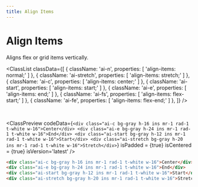 ```yaml
---
title: Align Items
---
```



# Align Items

Aligns flex or grid items vertically.

<ClassList
  classData={[
    {
      className: 'ai-n',
      properties: [
        'align-items: normal;'
      ]
    },
    {
      className: 'ai-stretch',
      properties: [
        'align-items: stretch;'
      ]
    },
    {
      className: 'ai-c',
      properties: [
        'align-items: center;'
      ]
    },
    {
      className: 'ai-start',
      properties: [
        'align-items: start;'
      ]
    },
    {
      className: 'ai-e',
      properties: [
        'align-items: end;'
      ]
    },
    {
      className: 'ai-fs',
      properties: [
        'align-items: flex-start;'
      ]
    },
    {
      className: 'ai-fe',
      properties: [
        'align-items: flex-end;'
      ]
    },
  ]}
/>

<br />

<ClassPreview
  codeData={`
    <div class="ai-c bg-gray h-16 ins mr-1 rad-1 t-white w-16">Center</div>
    <div class="ai-e bg-gray h-24 ins mr-1 rad-1 t-white w-16">End</div>
    <div class="ai-start bg-gray h-12 ins mr-1 rad-1 t-white w-16">Start</div>
    <div class="ai-stretch bg-gray h-20 ins mr-1 rad-1 t-white w-16">Stretch</div>
  `}
  isPadded = {true}
  isCentered = {true}
  isVersion='latest'
/>

```html
<div class="ai-c bg-gray h-16 ins mr-1 rad-1 t-white w-16">Center</div>
<div class="ai-e bg-gray h-24 ins mr-1 rad-1 t-white w-16">End</div>
<div class="ai-start bg-gray h-12 ins mr-1 rad-1 t-white w-16">Start</div>
<div class="ai-stretch bg-gray h-20 ins mr-1 rad-1 t-white w-16">Stretch</div>
```